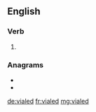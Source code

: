==English==

===Verb===
{{head|en|verb form}}

# {{en-past of|vial}}

===Anagrams===
* {{l|en|aviled}}
* {{l|en|vailed}}

[[de:vialed]]
[[fr:vialed]]
[[mg:vialed]]